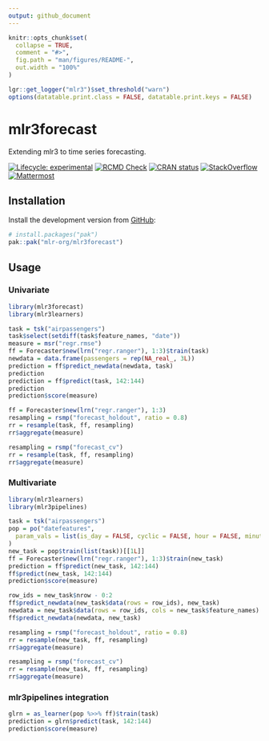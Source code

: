 ```yaml
---
output: github_document
---
```


```r
knitr::opts_chunk$set(
  collapse = TRUE,
  comment = "#>",
  fig.path = "man/figures/README-",
  out.width = "100%"
)

lgr::get_logger("mlr3")$set_threshold("warn")
options(datatable.print.class = FALSE, datatable.print.keys = FALSE)
```


# mlr3forecast

Extending mlr3 to time series forecasting.

<!-- badges: start -->
[![Lifecycle: experimental](https://img.shields.io/badge/lifecycle-experimental-orange.svg)](https://lifecycle.r-lib.org/articles/stages.html#experimental)
[![RCMD Check](https://github.com/mlr-org/mlr3forecast/actions/workflows/rcmdcheck.yaml/badge.svg)](https://github.com/mlr-org/mlr3forecast/actions/workflows/rcmdcheck.yaml)
[![CRAN status](https://www.r-pkg.org/badges/version/mlr3forecast)](https://CRAN.R-project.org/package=mlr3forecast)
[![StackOverflow](https://img.shields.io/badge/stackoverflow-mlr3-orange.svg)](https://stackoverflow.com/questions/tagged/mlr3)
[![Mattermost](https://img.shields.io/badge/chat-mattermost-orange.svg)](https://lmmisld-lmu-stats-slds.srv.mwn.de/mlr_invite/)
<!-- badges: end -->

```{=gfm}
> [!IMPORTANT]
> This package is in an early stage of development and should be considered experimental.
> If you are interested in experimenting with it, we welcome your feedback!
```

## Installation

Install the development version from [GitHub](https://github.com/):

```r
# install.packages("pak")
pak::pak("mlr-org/mlr3forecast")
```

## Usage

### Univariate

```r
library(mlr3forecast)
library(mlr3learners)

task = tsk("airpassengers")
task$select(setdiff(task$feature_names, "date"))
measure = msr("regr.rmse")
ff = Forecaster$new(lrn("regr.ranger"), 1:3)$train(task)
newdata = data.frame(passengers = rep(NA_real_, 3L))
prediction = ff$predict_newdata(newdata, task)
prediction
prediction = ff$predict(task, 142:144)
prediction
prediction$score(measure)

ff = Forecaster$new(lrn("regr.ranger"), 1:3)
resampling = rsmp("forecast_holdout", ratio = 0.8)
rr = resample(task, ff, resampling)
rr$aggregate(measure)

resampling = rsmp("forecast_cv")
rr = resample(task, ff, resampling)
rr$aggregate(measure)
```

### Multivariate

```r
library(mlr3learners)
library(mlr3pipelines)

task = tsk("airpassengers")
pop = po("datefeatures",
  param_vals = list(is_day = FALSE, cyclic = FALSE, hour = FALSE, minute = FALSE, second = FALSE)
)
new_task = pop$train(list(task))[[1L]]
ff = Forecaster$new(lrn("regr.ranger"), 1:3)$train(new_task)
prediction = ff$predict(new_task, 142:144)
ff$predict(new_task, 142:144)
prediction$score(measure)

row_ids = new_task$nrow - 0:2
ff$predict_newdata(new_task$data(rows = row_ids), new_task)
newdata = new_task$data(rows = row_ids, cols = new_task$feature_names)
ff$predict_newdata(newdata, new_task)

resampling = rsmp("forecast_holdout", ratio = 0.8)
rr = resample(new_task, ff, resampling)
rr$aggregate(measure)

resampling = rsmp("forecast_cv")
rr = resample(new_task, ff, resampling)
rr$aggregate(measure)
```

### mlr3pipelines integration

```r
glrn = as_learner(pop %>>% ff)$train(task)
prediction = glrn$predict(task, 142:144)
prediction$score(measure)
```
